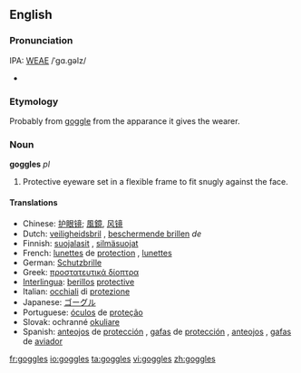 ==English==

===Pronunciation===
IPA: [[WEAE]] /ˈgɑ.gəlz/
*{{audio|en-us-goggles.ogg|Audio (US)}}

===Etymology===
Probably from [[goggle]] from the apparance it gives the wearer.

===Noun===
'''goggles''' ''pl''

# Protective eyeware set in a flexible frame to fit snugly against the face.

====Translations====
*Chinese: [[护眼镜]]; [[風鏡]], [[风镜]]
*Dutch: [[veiligheidsbril]] {{m}}, [[beschermende brillen]] ''de'' {{g|Dutch}}
*Finnish: [[suojalasit]] {{p}}, [[silmäsuojat]] {{p}}
*French: [[lunettes]] de [[protection]] {{fpl}}, [[lunettes]]
*German: [[Schutzbrille]] {{f}}
*Greek: [[προστατευτικά δίοπτρα]] {{pl}}
*[[Interlingua]]: [[berillos]] [[protective]]
*Italian: [[occhiali]] di [[protezione]] {{mpl}}
*Japanese: [[ゴーグル]]
*Portuguese: [[óculos]] de [[proteção]] {{mpl}}
*Slovak: ochranné [[okuliare]] {{mpl}}
*Spanish: [[anteojos]] de [[protección]] {{mpl}}, [[gafas]] de [[protección]] {{fpl}}, [[anteojos]] {{mpl}}, [[gafas]] de [[aviador]] {{mpl}}

[[fr:goggles]]
[[io:goggles]]
[[ta:goggles]]
[[vi:goggles]]
[[zh:goggles]]